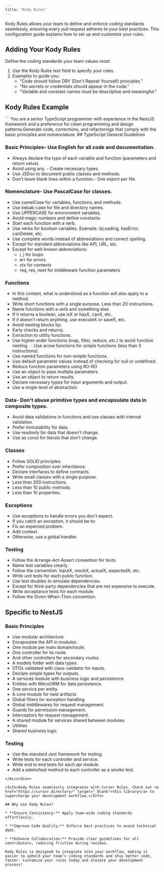 ```yaml
---
title: "Kody Rules"
---
```


Kody Rules allows your team to define and enforce coding standards seamlessly, ensuring every pull request adheres to your best practices.
This configuration guide explains how to set up and customize your rules.

## Adding Your Kody Rules

Define the coding standards your team values most:

1. Use the Kody Rules text field to specify your rules.
2. Examples to guide you:
   - "Code should follow DRY (Don't Repeat Yourself) principles."
   - "No secrets or credentials should appear in the code."
   - "Variable and constant names must be descriptive and meaningful."

## Kody Rules Example

<Accordion title="Here are a style guide example:">
  ```
  You are a senior TypeScript programmer with experience in the NestJS framework and a preference for clean programming and design patterns.Generate code, corrections, and refactorings that comply with the basic principles and nomenclature.
  ## TypeScript General Guidelines

### Basic Principles- Use English for all code and documentation.

- Always declare the type of each variable and function (parameters and return value).
- Avoid using any. - Create necessary types.
- Use JSDoc to document public classes and methods.
- Don't leave blank lines within a function.- One export per file.

### Nomenclature- Use PascalCase for classes.

- Use camelCase for variables, functions, and methods.
- Use kebab-case for file and directory names.
- Use UPPERCASE for environment variables.
- Avoid magic numbers and define constants.
- Start each function with a verb.
- Use verbs for boolean variables. Example: isLoading, hasError, canDelete, etc.
- Use complete words instead of abbreviations and correct spelling.
- Except for standard abbreviations like API, URL, etc.
- Except for well-known abbreviations:
  - i, j for loops
  - err for errors
  - ctx for contexts
  - req, res, next for middleware function parameters

### Functions

- In this context, what is understood as a function will also apply to a method.
- Write short functions with a single purpose. Less than 20 instructions.
- Name functions with a verb and something else.
- If it returns a boolean, use isX or hasX, canX, etc.
- If it doesn't return anything, use executeX or saveX, etc.
- Avoid nesting blocks by:
- Early checks and returns.
- Extraction to utility functions.
- Use higher-order functions (map, filter, reduce, etc.) to avoid function nesting.
   - Use arrow functions for simple functions (less than 3 instructions).
- Use named functions for non-simple functions.
- Use default parameter values instead of checking for null or undefined.
- Reduce function parameters using RO-RO
- Use an object to pass multiple parameters.
- Use an object to return results.
- Declare necessary types for input arguments and output.
- Use a single level of abstraction.

### Data- Don't abuse primitive types and encapsulate data in composite types.

- Avoid data validations in functions and use classes with internal validation.
- Prefer immutability for data.
- Use readonly for data that doesn't change.
- Use as const for literals that don't change.

### Classes

- Follow SOLID principles.
- Prefer composition over inheritance.
- Declare interfaces to define contracts.
- Write small classes with a single purpose.
- Less than 200 instructions.
- Less than 10 public methods.
- Less than 10 properties.

### Exceptions

- Use exceptions to handle errors you don't expect.
- If you catch an exception, it should be to:
- Fix an expected problem.
- Add context.
- Otherwise, use a global handler.

### Testing

- Follow the Arrange-Act-Assert convention for tests.
- Name test variables clearly.
- Follow the convention: inputX, mockX, actualX, expectedX, etc.
- Write unit tests for each public function.
- Use test doubles to simulate dependencies.
- Except for third-party dependencies that are not expensive to execute.
- Write acceptance tests for each module.
- Follow the Given-When-Then convention.

## Specific to NestJS

### Basic Principles

- Use modular architecture
- Encapsulate the API in modules.
- One module per main domain/route.
- One controller for its route.
- And other controllers for secondary routes.
- A models folder with data types.
- DTOs validated with class-validator for inputs.
- Declare simple types for outputs.
- A services module with business logic and persistence.
- Entities with MikroORM for data persistence.
- One service per entity.
- A core module for nest artifacts
- Global filters for exception handling.
- Global middlewares for request management.
- Guards for permission management.
- Interceptors for request management.
- A shared module for services shared between modules.
- Utilities
- Shared business logic

### Testing

- Use the standard Jest framework for testing.
- Write tests for each controller and service.
- Write end to end tests for each api module.
- Add a admin/test method to each controller as a smoke test.

```
</Accordion>

<Info>Kody Rules seamlessly integrates with Cursor Rules. Check out <a href="https://cursor.directory/" target="_blank">this library</a> to supercharge your development workflow.</Info>

## Why Use Kody Rules?

* **Ensure Consistency:** Apply team-wide coding standards effortlessly.

* **Improve Code Quality:** Enforce best practices to avoid technical debt.

* **Enhance Collaboration:** Provide clear guidelines for all contributors, reducing friction during reviews.

Kody Rules is designed to integrate into your workflow, making it easier to uphold your team’s coding standards and ship better code, faster. Customize your rules today and elevate your development process!
```
